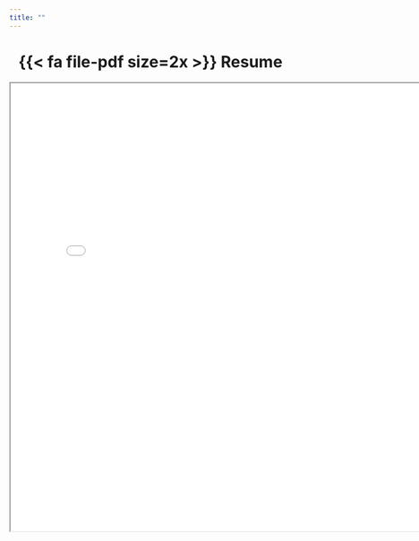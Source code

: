```yaml
---
title: ""
---
```


::: column-page
<center>

# {{< fa file-pdf size=2x >}} Resume

</center>
:::

<iframe width="800" height="800" src="documents/bradford_johnson_resume.pdf">

</iframe>
